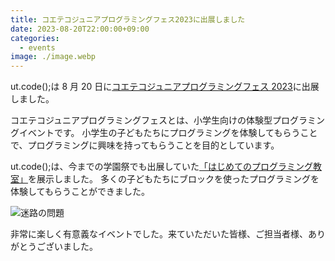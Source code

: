 ```yaml
---
title: コエテコジュニアプログラミングフェス2023に出展しました
date: 2023-08-20T22:00:00+09:00
categories:
  - events
image: ./image.webp
---
```


ut.code();は 8 月 20 日に[コエテコジュニアプログラミングフェス 2023](https://expo.coeteco.jp/junior-programming-fes-2023)に出展しました。

コエテコジュニアプログラミングフェスとは、小学生向けの体験型プログラミングイベントです。
小学生の子どもたちにプログラミングを体験してもらうことで、プログラミングに興味を持ってもらうことを目的としています。

ut.code();は、今までの学園祭でも出展していた[「はじめてのプログラミング教室」](https://first-programming.utcode.net/)を展示しました。
多くの子どもたちにブロックを使ったプログラミングを体験してもらうことができました。

![迷路の問題](./maze.webp)

非常に楽しく有意義なイベントでした。来ていただいた皆様、ご担当者様、ありがとうございました。

